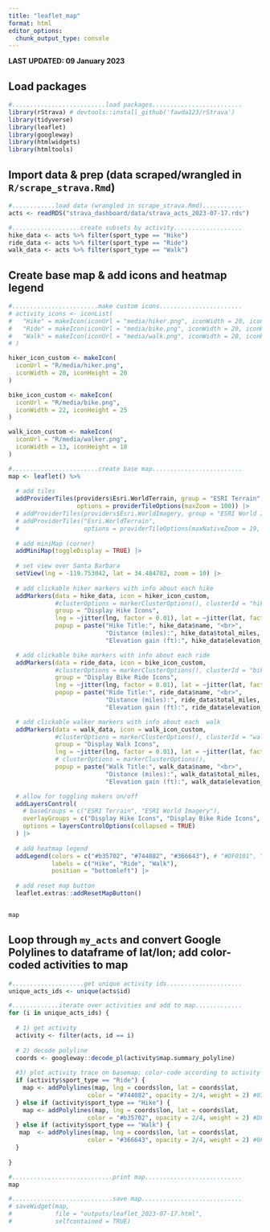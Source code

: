 ```yaml
---
title: "leaflet_map"
format: html
editor_options: 
  chunk_output_type: console
---
```


**LAST UPDATED: 09 January 2023**

## Load packages

```r
#..........................load packages.........................
library(rStrava) # devtools::install_github('fawda123/rStrava')
library(tidyverse)
library(leaflet)
library(googleway)
library(htmlwidgets)
library(htmltools)
```

## Import data & prep (data scraped/wrangled in `R/scrape_strava.Rmd`)

```r

#............load data (wrangled in scrape_strava.Rmd)...........
acts <- readRDS("strava_dashboard/data/strava_acts_2023-07-17.rds")

#...................create subsets by activity...................
hike_data <- acts %>% filter(sport_type == "Hike")
ride_data <- acts %>% filter(sport_type == "Ride")
walk_data <- acts %>% filter(sport_type == "Walk")

```

## Create base map & add icons and heatmap legend

```r
#........................make custom icons.......................
# activity_icons <- iconList(
#   "Hike" = makeIcon(iconUrl = "media/hiker.png", iconWidth = 20, iconHeight = 20),
#   "Ride" = makeIcon(iconUrl = "media/bike.png", iconWidth = 20, iconHeight = 20),
#   "Walk" = makeIcon(iconUrl = "media/walk.png", iconWidth = 20, iconHeight = 20)
# )

hiker_icon_custom <- makeIcon(
  iconUrl = "R/media/hiker.png",
  iconWidth = 20, iconHeight = 20
)

bike_icon_custom <- makeIcon(
  iconUrl = "R/media/bike.png",
  iconWidth = 22, iconHeight = 25
)

walk_icon_custom <- makeIcon(
  iconUrl = "R/media/walker.png",
  iconWidth = 13, iconHeight = 18
)

#........................create base map.........................
map <- leaflet() %>% 
  
  # add tiles
  addProviderTiles(providers$Esri.WorldTerrain, group = "ESRI Terrain",
                   options = providerTileOptions(maxZoom = 100)) |> 
  # addProviderTiles(providers$Esri.WorldImagery, group = "ESRI World Imagery") %>% 
  # addProviderTiles("Esri.WorldTerrain", 
  #                  options = providerTileOptions(maxNativeZoom = 19, maxZoom = 100)) %>%
  
  # add miniMap (corner)
  addMiniMap(toggleDisplay = TRUE) |>
  
  # set view over Santa Barbara 
  setView(lng = -119.753042, lat = 34.484782, zoom = 10) |> 
  
  # add clickable hiker markers with info about each hike
  addMarkers(data = hike_data, icon = hiker_icon_custom, 
             #clusterOptions = markerClusterOptions(), clusterId = "hikeCluster",
             group = "Display Hike Icons", 
             lng = ~jitter(lng, factor = 0.01), lat = ~jitter(lat, factor = 0.01),
             popup = paste("Hike Title:", hike_data$name, "<br>",
                           "Distance (miles):", hike_data$total_miles, "<br>",
                           "Elevation gain (ft):", hike_data$elevation_gain_ft)) |>

  # add clickable bike markers with info about each ride 
  addMarkers(data = ride_data, icon = bike_icon_custom, 
             #clusterOptions = markerClusterOptions(), clusterId = "bikeCluster",
             group = "Display Bike Ride Icons",
             lng = ~jitter(lng, factor = 0.01), lat = ~jitter(lat, factor = 0.01),
             popup = paste("Ride Title:", ride_data$name, "<br>",
                           "Distance (miles):", ride_data$total_miles, "<br>",
                           "Elevation gain (ft):", ride_data$elevation_gain_ft)) |>

  # add clickable walker markers with info about each  walk
  addMarkers(data = walk_data, icon = walk_icon_custom, 
             #clusterOptions = markerClusterOptions(), clusterId = "walkCluster",
             group = "Display Walk Icons",
             lng = ~jitter(lng, factor = 0.01), lat = ~jitter(lat, factor = 0.01),
             # clusterOptions = markerClusterOptions(),
             popup = paste("Walk Title:", walk_data$name, "<br>",
                           "Distance (miles):", walk_data$total_miles, "<br>",
                           "Elevation gain (ft):", walk_data$elevation_gain_ft)) |>

  # allow for toggling makers on/off
  addLayersControl(
    # baseGroups = c("ESRI Terrain", "ESRI World Imagery"),
    overlayGroups = c("Display Hike Icons", "Display Bike Ride Icons", "Display Walk Icons"),
    options = layersControlOptions(collapsed = TRUE)
  ) |>
  
  # add heatmap legend
  addLegend(colors = c("#b35702", "#744082", "#366643"), # "#DF0101", "#070A8D", "#0F9020"
            labels = c("Hike", "Ride", "Walk"), 
            position = "bottomleft") |> 
  
  # add reset map button
  leaflet.extras::addResetMapButton()


map
```

## Loop through `my_acts` and convert Google Polylines to dataframe of lat/lon; add color-coded activities to map

```r
#....................get unique activity ids.....................
unique_acts_ids <- unique(acts$id)

#.............iterate over activities and add to map.............
for (i in unique_acts_ids) {
  
  # 1) get activity
  activity <- filter(acts, id == i)
  
  # 2) decode polyline
  coords <- googleway::decode_pl(activity$map.summary_polyline)
  
  #3) plot activity trace on basemap; color-code according to activity type
  if (activity$sport_type == "Ride") {
    map <- addPolylines(map, lng = coords$lon, lat = coords$lat,
                      color = "#744082", opacity = 2/4, weight = 2) #070A8D
  } else if (activity$sport_type == "Hike") { 
    map <- addPolylines(map, lng = coords$lon, lat = coords$lat,
                      color = "#b35702", opacity = 2/4, weight = 2) #DF0101 #b35702
  } else if (activity$sport_type == "Walk") {
   map  <- addPolylines(map, lng = coords$lon, lat = coords$lat,
                      color = "#366643", opacity = 2/4, weight = 2) #0F9020
  }
   
}

#............................print map...........................
map

#............................save map............................
# saveWidget(map,
#            file = "outputs/leaflet_2023-07-17.html",
#            selfcontained = TRUE)
```

